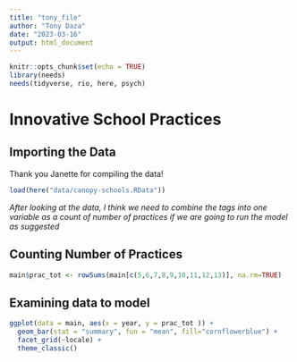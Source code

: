 ```yaml
---
title: "tony_file"
author: "Tony Daza"
date: "2023-03-16"
output: html_document
---
```


```r
knitr::opts_chunk$set(echo = TRUE)
library(needs)
needs(tidyverse, rio, here, psych)
```

# Innovative School Practices   
## Importing the Data  

Thank you Janette for compiling the data!

```r

load(here("data/canopy-schools.RData"))


```

*After looking at the data, I think we need to combine the tags into one variable as a count of number of practices if we are going to run the model as suggested*

## Counting Number of Practices  

```r
main$prac_tot <- rowSums(main[c(5,6,7,8,9,10,11,12,13)], na.rm=TRUE)


```


## Examining data to model   

```r

ggplot(data = main, aes(x = year, y = prac_tot )) +           
  geom_bar(stat = "summary", fun = "mean", fill="cornflowerblue") + 
  facet_grid(~locale) + 
  theme_classic()   

```


